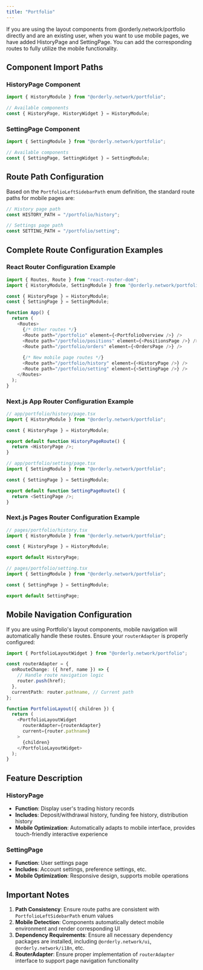 ```yaml
---
title: "Portfolio"
---
```


If you are using the layout components from @orderly.network/portfolio directly and are an existing user, when you want to use mobile pages, we have added HistoryPage and SettingPage. You can add the corresponding routes to fully utilize the mobile functionality.

## Component Import Paths

### HistoryPage Component
```typescript
import { HistoryModule } from "@orderly.network/portfolio";

// Available components
const { HistoryPage, HistoryWidget } = HistoryModule;
```

### SettingPage Component
```typescript
import { SettingModule } from "@orderly.network/portfolio";

// Available components
const { SettingPage, SettingWidget } = SettingModule;
```

## Route Path Configuration

Based on the `PortfolioLeftSidebarPath` enum definition, the standard route paths for mobile pages are:

```typescript
// History page path
const HISTORY_PATH = "/portfolio/history";

// Settings page path
const SETTING_PATH = "/portfolio/setting";
```

## Complete Route Configuration Examples

### React Router Configuration Example
```typescript
import { Routes, Route } from "react-router-dom";
import { HistoryModule, SettingModule } from "@orderly.network/portfolio";

const { HistoryPage } = HistoryModule;
const { SettingPage } = SettingModule;

function App() {
  return (
    <Routes>
      {/* Other routes */}
      <Route path="/portfolio" element={<PortfolioOverview />} />
      <Route path="/portfolio/positions" element={<PositionsPage />} />
      <Route path="/portfolio/orders" element={<OrdersPage />} />
      
      {/* New mobile page routes */}
      <Route path="/portfolio/history" element={<HistoryPage />} />
      <Route path="/portfolio/setting" element={<SettingPage />} />
    </Routes>
  );
}
```

### Next.js App Router Configuration Example
```typescript
// app/portfolio/history/page.tsx
import { HistoryModule } from "@orderly.network/portfolio";

const { HistoryPage } = HistoryModule;

export default function HistoryPageRoute() {
  return <HistoryPage />;
}
```

```typescript
// app/portfolio/setting/page.tsx
import { SettingModule } from "@orderly.network/portfolio";

const { SettingPage } = SettingModule;

export default function SettingPageRoute() {
  return <SettingPage />;
}
```

### Next.js Pages Router Configuration Example
```typescript
// pages/portfolio/history.tsx
import { HistoryModule } from "@orderly.network/portfolio";

const { HistoryPage } = HistoryModule;

export default HistoryPage;
```

```typescript
// pages/portfolio/setting.tsx
import { SettingModule } from "@orderly.network/portfolio";

const { SettingPage } = SettingModule;

export default SettingPage;
```

## Mobile Navigation Configuration

If you are using Portfolio's layout components, mobile navigation will automatically handle these routes. Ensure your `routerAdapter` is properly configured:

```typescript
import { PortfolioLayoutWidget } from "@orderly.network/portfolio";

const routerAdapter = {
  onRouteChange: ({ href, name }) => {
    // Handle route navigation logic
    router.push(href);
  },
  currentPath: router.pathname, // Current path
};

function PortfolioLayout({ children }) {
  return (
    <PortfolioLayoutWidget
      routerAdapter={routerAdapter}
      current={router.pathname}
    >
      {children}
    </PortfolioLayoutWidget>
  );
}
```

## Feature Description

### HistoryPage
- **Function**: Display user's trading history records
- **Includes**: Deposit/withdrawal history, funding fee history, distribution history
- **Mobile Optimization**: Automatically adapts to mobile interface, provides touch-friendly interactive experience

### SettingPage  
- **Function**: User settings page
- **Includes**: Account settings, preference settings, etc.
- **Mobile Optimization**: Responsive design, supports mobile operations

## Important Notes

1. **Path Consistency**: Ensure route paths are consistent with `PortfolioLeftSidebarPath` enum values
2. **Mobile Detection**: Components automatically detect mobile environment and render corresponding UI
3. **Dependency Requirements**: Ensure all necessary dependency packages are installed, including `@orderly.network/ui`, `@orderly.network/i18n`, etc.
4. **RouterAdapter**: Ensure proper implementation of `routerAdapter` interface to support page navigation functionality
